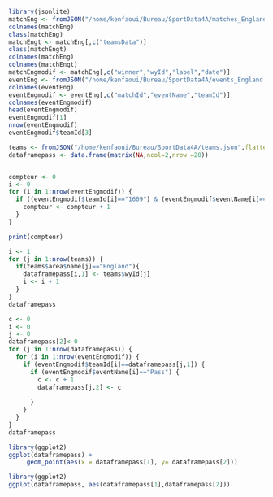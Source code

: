 ```r
library(jsonlite)
matchEng <- fromJSON("/home/kenfaoui/Bureau/SportData4A/matches_England.json",flatten=FALSE)
colnames(matchEng)
class(matchEng)
matchEngt <- matchEng[,c("teamsData")]
class(matchEngt)
colnames(matchEng)
colnames(matchEngt)
matchEngmodif <- matchEng[,c("winner","wyId","label","date")]
eventEng <- fromJSON("/home/kenfaoui/Bureau/SportData4A/events_England.json",flatten=FALSE)
colnames(eventEng)
eventEngmodif <- eventEng[,c("matchId","eventName","teamId")]
colnames(eventEngmodif)
head(eventEngmodif)
eventEngmodif[1]
nrow(eventEngmodif)
eventEngmodif$teamId[3]
```

```r
teams <- fromJSON("/home/kenfaoui/Bureau/SportData4A/teams.json",flatten=FALSE)
dataframepass <- data.frame(matrix(NA,ncol=2,nrow =20))

```

```r

```

```r
compteur <- 0
i <- 0
for (i in 1:nrow(eventEngmodif)) {
  if ((eventEngmodif$teamId[i]=="1609") & (eventEngmodif$eventName[i]=="Pass")){
    compteur <- compteur + 1
  }
}

print(compteur)
```

```r
i <- 1
for (j in 1:nrow(teams)) {
  if(teams$area$name[j]=="England"){
    dataframepass[i,1] <- teams$wyId[j]
    i <- i + 1 
  }
}
dataframepass
```

```r
c <- 0
i <- 0
j <- 0
dataframepass[2]<-0
for (j in 1:nrow(dataframepass)) {
  for (i in 1:nrow(eventEngmodif)) {
    if (eventEngmodif$teamId[i]==dataframepass[j,1]) {
      if (eventEngmodif$eventName[i]=="Pass") {
        c <- c + 1 
        dataframepass[j,2] <- c 
        
      }
    }
  }  
}
dataframepass
```

```r
library(ggplot2)
ggplot(dataframepass) +
     geom_point(aes(x = dataframepass[1], y= dataframepass[2]))

```


```r
library(ggplot2)
ggplot(dataframepass, aes(dataframepass[1],dataframepass[2]))
```




